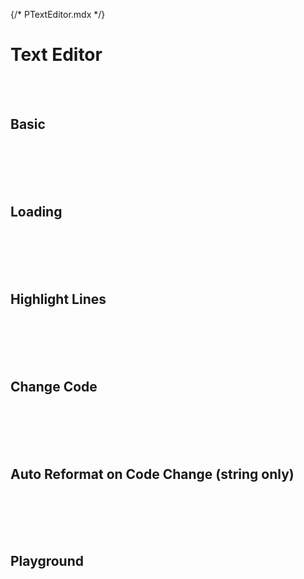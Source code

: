 {/* PTextEditor.mdx */}



<Meta of={PTextEditorStories} />


# Text Editor
<br/>
<br/>


## Basic
<br/>
<br/>
<Canvas of={PTextEditorStories.Basic} />

<br/>
<br/>

## Loading
<br/>
<br/>
<Canvas of={PTextEditorStories.Loading} />

<br/>
<br/>

## Highlight Lines
<br/>
<br/>
<Canvas of={PTextEditorStories.HighlightLines} />

<br/>
<br/>

## Change Code
<br/>
<br/>
<Canvas of={PTextEditorStories.ChangeCode} />

<br/>
<br/>

## Auto Reformat on Code Change (string only)
<br/>
<br/>
<Canvas of={PTextEditorStories.AutoReformatonCodeChangeStringOnly} />

<br/>
<br/>


## Playground
<Canvas of={PTextEditorStories.Playground} />
<Controls of={PTextEditorStories.Playground} />
